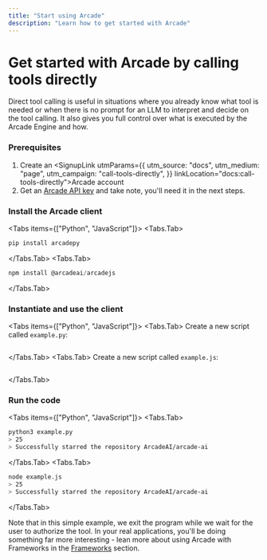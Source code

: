 ```yaml
---
title: "Start using Arcade"
description: "Learn how to get started with Arcade"
---
```



# Get started with Arcade by calling tools directly

Direct tool calling is useful in situations where you already know what tool is needed or when there is no prompt for an LLM to interpret and decide on the tool calling. It also gives you full control over what is executed by the Arcade Engine and how.

<Steps>

### Prerequisites

1. Create an <SignupLink utmParams={{
            utm_source: "docs",
            utm_medium: "page",
            utm_campaign: "call-tools-directly",
          }} linkLocation="docs:call-tools-directly">Arcade account</SignupLink>
1. Get an [Arcade API key](/home/api-keys) and take note, you'll need it in the next steps.

### Install the Arcade client

<Tabs items={["Python", "JavaScript"]}>
<Tabs.Tab>
```python
pip install arcadepy
```
</Tabs.Tab>
<Tabs.Tab>
```javascript
npm install @arcadeai/arcadejs
```
</Tabs.Tab>
</Tabs>

### Instantiate and use the client

<Tabs items={["Python", "JavaScript"]}>
<Tabs.Tab>
Create a new script called `example.py`:
```python file=<rootDir>/examples/code/home/use-tools/call-tools-directly/math_sqrt_directly.py
```
</Tabs.Tab>
<Tabs.Tab>
Create a new script called `example.js`:
```javascript file=<rootDir>/examples/code/home/use-tools/call-tools-directly/math_sqrt_directly.js
```
</Tabs.Tab>
</Tabs>

### Run the code

<Tabs items={["Python", "JavaScript"]}>
<Tabs.Tab>
```bash
python3 example.py
> 25
> Successfully starred the repository ArcadeAI/arcade-ai
```
</Tabs.Tab>
<Tabs.Tab>
```bash
node example.js
> 25
> Successfully starred the repository ArcadeAI/arcade-ai
```
</Tabs.Tab>
</Tabs>

Note that in this simple example, we exit the program while we wait for the user to authorize the tool.  In your real applications, you'll be doing something far more interesting - lean more about using Arcade with Frameworks in the [Frameworks](home/langchain/use-arcade-tools) section.

</Steps>
